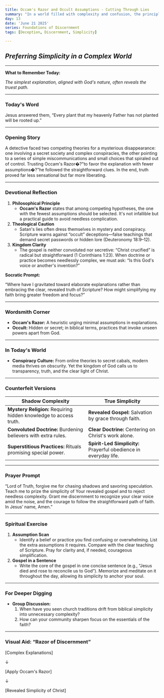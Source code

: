 ```yaml
---
title: Occam's Razor and Occult Assumptions - Cutting Through Lies
summary: "In a world filled with complexity and confusion, the principle of Occam's Razor invites us to seek simplicity and clarity, especially in our understanding of truth."
day: 13
date: 'June 21 2025'
series: Foundations of Discernment
tags: [Deception, Discernment, Simplicity]

---
```



## ***Preferring Simplicity in a Complex World***

---

**What to Remember Today:**

*The simplest explanation, aligned with God's nature, often reveals the truest path.*

---

### **Today's Word**

<Scripture refText="Matthew 15:13 (ESV)">
Jesus answered them, “Every plant that my heavenly Father has not planted will be rooted up.”
</Scripture>

---

### **Opening Story**

A detective faced two competing theories for a mysterious disappearance: one involving a secret society and complex conspiracies, the other pointing to a series of simple miscommunications and small choices that spiraled out of control. Trusting Occam's Razor�?"to favor the explanation with fewer assumptions�?"he followed the straightforward clues. In the end, truth proved far less sensational but far more liberating.

---

### **Devotional Reflection**

1. **Philosophical Principle**
    - **Occam's Razor** states that among competing hypotheses, the one with the fewest assumptions should be selected. It's not infallible but a practical guide to avoid needless complication.
2. **Theological Caution**
    - Satan's lies often dress themselves in mystery and conspiracy. Scripture warns against “occult” deceptions—false teachings that demand secret passwords or hidden lore (Deuteronomy 18:9–12).
3. **Kingdom Clarity**
    - The gospel is neither convoluted nor secretive: “Christ crucified” is radical but straightforward (1 Corinthians 1:23). When doctrine or practice becomes needlessly complex, we must ask: “Is this God's voice or another's invention?”

**Socratic Prompt:**

“Where have I gravitated toward elaborate explanations rather than embracing the clear, revealed truth of Scripture? How might simplifying my faith bring greater freedom and focus?”

---

### **Wordsmith Corner**

- **Occam's Razor:** A heuristic urging minimal assumptions in explanations.
- **Occult:** Hidden or secret; in biblical terms, practices that invoke unseen powers apart from God.

---

### **In Today's World**

- **Conspiracy Culture:** From online theories to secret cabals, modern media thrives on obscurity. Yet the kingdom of God calls us to transparency, truth, and the clear light of Christ.

---

### **Counterfeit Versions**

| **Shadow Complexity** | **True Simplicity** |
| --- | --- |
| **Mystery Religion:** Requiring hidden knowledge to access truth. | **Revealed Gospel:** Salvation by grace through faith. |
| **Convoluted Doctrine:** Burdening believers with extra rules. | **Clear Doctrine:** Centering on Christ's work alone. |
| **Superstitious Practices:** Rituals promising special power. | **Spirit-Led Simplicity:** Prayerful obedience in everyday life. |

---

### **Prayer Prompt**

“Lord of Truth, forgive me for chasing shadows and savoring speculation. Teach me to prize the simplicity of Your revealed gospel and to reject needless complexity. Grant me discernment to recognize your clear voice amid the noise, and the courage to follow the straightforward path of faith. In Jesus’ name, Amen.”

---

### **Spiritual Exercise**

1. **Assumption Scan**
    - Identify a belief or practice you find confusing or overwhelming. List the extra assumptions it requires. Compare with the clear teaching of Scripture. Pray for clarity and, if needed, courageous simplification.
2. **Gospel in a Sentence**
    - Write the core of the gospel in one concise sentence (e.g., “Jesus died and rose to reconcile us to God”). Memorize and meditate on it throughout the day, allowing its simplicity to anchor your soul.

---

### **For Deeper Digging**

- **Group Discussion:**
    1. When have you seen church traditions drift from biblical simplicity into unnecessary complexity?
    2. How can your community sharpen focus on the essentials of the faith?

---

### **Visual Aid: “Razor of Discernment”**

[Complex Explanations]

↓

[Apply Occam's Razor]

↓

[Revealed Simplicity of Christ]

